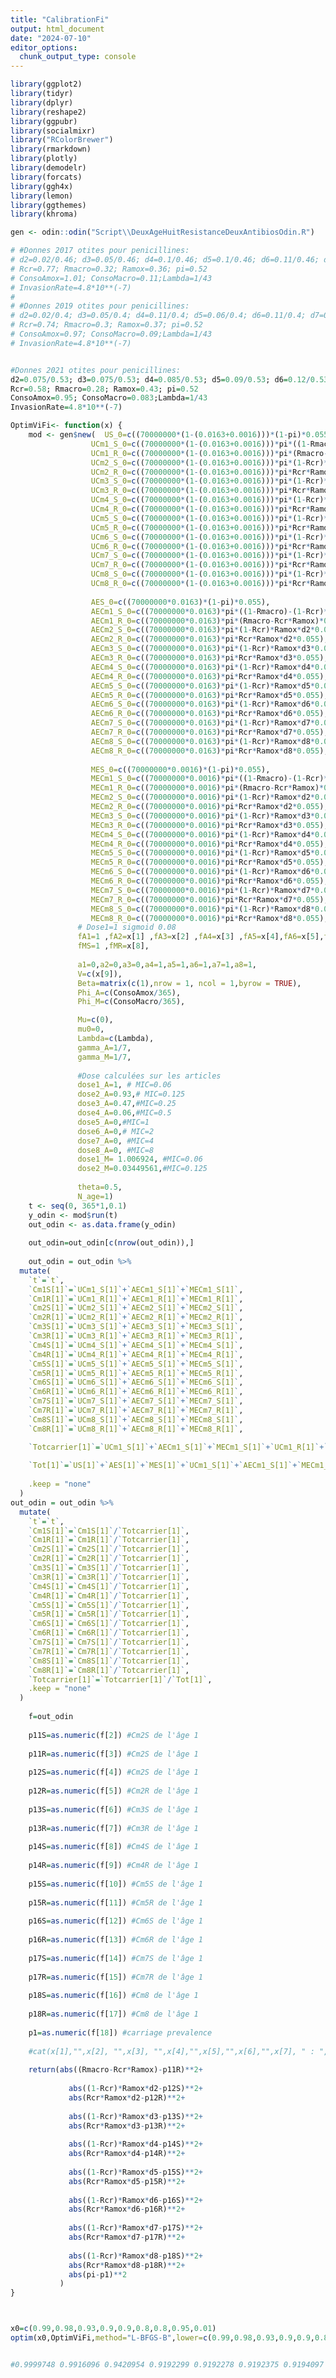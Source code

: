 ```yaml
---
title: "CalibrationFi"
output: html_document
date: "2024-07-10"
editor_options: 
  chunk_output_type: console
---
```


```r


library(ggplot2)
library(tidyr)
library(dplyr)
library(reshape2)
library(ggpubr)
library(socialmixr)
library("RColorBrewer")
library(rmarkdown)
library(plotly)
library(demodelr)
library(forcats)
library(ggh4x)
library(lemon)
library(ggthemes)
library(khroma)

```

```r

gen <- odin::odin("Script\\DeuxAgeHuitResistanceDeuxAntibiosOdin.R")

# #Donnes 2017 otites pour penicillines: 
# d2=0.02/0.46; d3=0.05/0.46; d4=0.1/0.46; d5=0.1/0.46; d6=0.11/0.46; d7=0.07/0.46; d8=0.01/0.46 
# Rcr=0.77; Rmacro=0.32; Ramox=0.36; pi=0.52
# ConsoAmox=1.01; ConsoMacro=0.11;Lambda=1/43
# InvasionRate=4.8*10**(-7)
# 
# #Donnes 2019 otites pour penicillines: 
# d2=0.02/0.4; d3=0.05/0.4; d4=0.11/0.4; d5=0.06/0.4; d6=0.11/0.4; d7=0.05/0.4; d8=0/0.4 
# Rcr=0.74; Rmacro=0.3; Ramox=0.37; pi=0.52
# ConsoAmox=0.97; ConsoMacro=0.09;Lambda=1/43
# InvasionRate=4.8*10**(-7)


#Donnes 2021 otites pour penicillines: 
d2=0.075/0.53; d3=0.075/0.53; d4=0.085/0.53; d5=0.09/0.53; d6=0.12/0.53; d7=0.075/0.53; d8=0.01/0.53 
Rcr=0.58; Rmacro=0.28; Ramox=0.43; pi=0.52
ConsoAmox=0.95; ConsoMacro=0.083;Lambda=1/43
InvasionRate=4.8*10**(-7)


```


```r

OptimViFi<- function(x) {
    mod <- gen$new(  US_0=c((70000000*(1-(0.0163+0.0016)))*(1-pi)*0.055),
                  UCm1_S_0=c((70000000*(1-(0.0163+0.0016)))*pi*((1-Rmacro)-(1-Rcr)*Ramox)*0.055),
                  UCm1_R_0=c((70000000*(1-(0.0163+0.0016)))*pi*(Rmacro-Rcr*Ramox)*0.055),
                  UCm2_S_0=c((70000000*(1-(0.0163+0.0016)))*pi*(1-Rcr)*Ramox*d2*0.055),
                  UCm2_R_0=c((70000000*(1-(0.0163+0.0016)))*pi*Rcr*Ramox*d2*0.055),
                  UCm3_S_0=c((70000000*(1-(0.0163+0.0016)))*pi*(1-Rcr)*Ramox*d3*0.055),
                  UCm3_R_0=c((70000000*(1-(0.0163+0.0016)))*pi*Rcr*Ramox*d3*0.055),
                  UCm4_S_0=c((70000000*(1-(0.0163+0.0016)))*pi*(1-Rcr)*Ramox*d4*0.055),
                  UCm4_R_0=c((70000000*(1-(0.0163+0.0016)))*pi*Rcr*Ramox*d4*0.055),
                  UCm5_S_0=c((70000000*(1-(0.0163+0.0016)))*pi*(1-Rcr)*Ramox*d5*0.055),
                  UCm5_R_0=c((70000000*(1-(0.0163+0.0016)))*pi*Rcr*Ramox*d5*0.055),
                  UCm6_S_0=c((70000000*(1-(0.0163+0.0016)))*pi*(1-Rcr)*Ramox*d6*0.055),
                  UCm6_R_0=c((70000000*(1-(0.0163+0.0016)))*pi*Rcr*Ramox*d6*0.055),
                  UCm7_S_0=c((70000000*(1-(0.0163+0.0016)))*pi*(1-Rcr)*Ramox*d7*0.055),
                  UCm7_R_0=c((70000000*(1-(0.0163+0.0016)))*pi*Rcr*Ramox*d7*0.055),
                  UCm8_S_0=c((70000000*(1-(0.0163+0.0016)))*pi*(1-Rcr)*Ramox*d8*0.055),
                  UCm8_R_0=c((70000000*(1-(0.0163+0.0016)))*pi*Rcr*Ramox*d8*0.055),
                  
                  AES_0=c((70000000*0.0163)*(1-pi)*0.055),
                  AECm1_S_0=c((70000000*0.0163)*pi*((1-Rmacro)-(1-Rcr)*Ramox)*0.055),
                  AECm1_R_0=c((70000000*0.0163)*pi*(Rmacro-Rcr*Ramox)*0.055),
                  AECm2_S_0=c((70000000*0.0163)*pi*(1-Rcr)*Ramox*d2*0.055),
                  AECm2_R_0=c((70000000*0.0163)*pi*Rcr*Ramox*d2*0.055),
                  AECm3_S_0=c((70000000*0.0163)*pi*(1-Rcr)*Ramox*d3*0.055),
                  AECm3_R_0=c((70000000*0.0163)*pi*Rcr*Ramox*d3*0.055),
                  AECm4_S_0=c((70000000*0.0163)*pi*(1-Rcr)*Ramox*d4*0.055),
                  AECm4_R_0=c((70000000*0.0163)*pi*Rcr*Ramox*d4*0.055),
                  AECm5_S_0=c((70000000*0.0163)*pi*(1-Rcr)*Ramox*d5*0.055),
                  AECm5_R_0=c((70000000*0.0163)*pi*Rcr*Ramox*d5*0.055),
                  AECm6_S_0=c((70000000*0.0163)*pi*(1-Rcr)*Ramox*d6*0.055),
                  AECm6_R_0=c((70000000*0.0163)*pi*Rcr*Ramox*d6*0.055),
                  AECm7_S_0=c((70000000*0.0163)*pi*(1-Rcr)*Ramox*d7*0.055),
                  AECm7_R_0=c((70000000*0.0163)*pi*Rcr*Ramox*d7*0.055),
                  AECm8_S_0=c((70000000*0.0163)*pi*(1-Rcr)*Ramox*d8*0.055),
                  AECm8_R_0=c((70000000*0.0163)*pi*Rcr*Ramox*d8*0.055),
                  
                  MES_0=c((70000000*0.0016)*(1-pi)*0.055),
                  MECm1_S_0=c((70000000*0.0016)*pi*((1-Rmacro)-(1-Rcr)*Ramox)*0.055),
                  MECm1_R_0=c((70000000*0.0016)*pi*(Rmacro-Rcr*Ramox)*0.055),
                  MECm2_S_0=c((70000000*0.0016)*pi*(1-Rcr)*Ramox*d2*0.055),
                  MECm2_R_0=c((70000000*0.0016)*pi*Rcr*Ramox*d2*0.055),
                  MECm3_S_0=c((70000000*0.0016)*pi*(1-Rcr)*Ramox*d3*0.055),
                  MECm3_R_0=c((70000000*0.0016)*pi*Rcr*Ramox*d3*0.055),
                  MECm4_S_0=c((70000000*0.0016)*pi*(1-Rcr)*Ramox*d4*0.055),
                  MECm4_R_0=c((70000000*0.0016)*pi*Rcr*Ramox*d4*0.055),
                  MECm5_S_0=c((70000000*0.0016)*pi*(1-Rcr)*Ramox*d5*0.055),
                  MECm5_R_0=c((70000000*0.0016)*pi*Rcr*Ramox*d5*0.055),
                  MECm6_S_0=c((70000000*0.0016)*pi*(1-Rcr)*Ramox*d6*0.055),
                  MECm6_R_0=c((70000000*0.0016)*pi*Rcr*Ramox*d6*0.055),
                  MECm7_S_0=c((70000000*0.0016)*pi*(1-Rcr)*Ramox*d7*0.055),
                  MECm7_R_0=c((70000000*0.0016)*pi*Rcr*Ramox*d7*0.055),
                  MECm8_S_0=c((70000000*0.0016)*pi*(1-Rcr)*Ramox*d8*0.055),
                  MECm8_R_0=c((70000000*0.0016)*pi*Rcr*Ramox*d8*0.055),
               # Dose1=1 sigmoid 0.08
               fA1=1 ,fA2=x[1] ,fA3=x[2] ,fA4=x[3] ,fA5=x[4],fA6=x[5],fA7=x[6],fA8=x[7],
               fMS=1 ,fMR=x[8],
               
               a1=0,a2=0,a3=0,a4=1,a5=1,a6=1,a7=1,a8=1,
               V=c(x[9]),
               Beta=matrix(c(1),nrow = 1, ncol = 1,byrow = TRUE),
               Phi_A=c(ConsoAmox/365),
               Phi_M=c(ConsoMacro/365),

               Mu=c(0),
               mu0=0,
               Lambda=c(Lambda),
               gamma_A=1/7,
               gamma_M=1/7,
               
               #Dose calculées sur les articles
               dose1_A=1, # MIC=0.06
               dose2_A=0.93,# MIC=0.125
               dose3_A=0.47,#MIC=0.25
               dose4_A=0.06,#MIC=0.5
               dose5_A=0,#MIC=1
               dose6_A=0,# MIC=2
               dose7_A=0, #MIC=4
               dose8_A=0, #MIC=8
               dose1_M= 1.006924, #MIC=0.06
               dose2_M=0.03449561,#MIC=0.125
               
               theta=0.5,
               N_age=1)
    t <- seq(0, 365*1,0.1)
    y_odin <- mod$run(t)
    out_odin <- as.data.frame(y_odin)
    
    out_odin=out_odin[c(nrow(out_odin)),]
    
    out_odin = out_odin %>%
  mutate(
    `t`=`t`,
    `Cm1S[1]`=`UCm1_S[1]`+`AECm1_S[1]`+`MECm1_S[1]`,
    `Cm1R[1]`=`UCm1_R[1]`+`AECm1_R[1]`+`MECm1_R[1]`,
    `Cm2S[1]`=`UCm2_S[1]`+`AECm2_S[1]`+`MECm2_S[1]`,
    `Cm2R[1]`=`UCm2_R[1]`+`AECm2_R[1]`+`MECm2_R[1]`,
    `Cm3S[1]`=`UCm3_S[1]`+`AECm3_S[1]`+`MECm3_S[1]`,
    `Cm3R[1]`=`UCm3_R[1]`+`AECm3_R[1]`+`MECm3_R[1]`,
    `Cm4S[1]`=`UCm4_S[1]`+`AECm4_S[1]`+`MECm4_S[1]`,
    `Cm4R[1]`=`UCm4_R[1]`+`AECm4_R[1]`+`MECm4_R[1]`,
    `Cm5S[1]`=`UCm5_S[1]`+`AECm5_S[1]`+`MECm5_S[1]`,
    `Cm5R[1]`=`UCm5_R[1]`+`AECm5_R[1]`+`MECm5_R[1]`,
    `Cm6S[1]`=`UCm6_S[1]`+`AECm6_S[1]`+`MECm6_S[1]`,
    `Cm6R[1]`=`UCm6_R[1]`+`AECm6_R[1]`+`MECm6_R[1]`,
    `Cm7S[1]`=`UCm7_S[1]`+`AECm7_S[1]`+`MECm7_S[1]`,
    `Cm7R[1]`=`UCm7_R[1]`+`AECm7_R[1]`+`MECm7_R[1]`,
    `Cm8S[1]`=`UCm8_S[1]`+`AECm8_S[1]`+`MECm8_S[1]`,
    `Cm8R[1]`=`UCm8_R[1]`+`AECm8_R[1]`+`MECm8_R[1]`,

    `Totcarrier[1]`=`UCm1_S[1]`+`AECm1_S[1]`+`MECm1_S[1]`+`UCm1_R[1]`+`AECm1_R[1]`+`MECm1_R[1]`+`UCm2_S[1]`+`AECm2_S[1]`+`MECm2_S[1]`+`UCm2_R[1]`+`AECm2_R[1]`+`MECm2_R[1]`+`UCm3_S[1]`+`AECm3_S[1]`+`MECm3_S[1]`+`UCm3_R[1]`+`AECm3_R[1]`+`MECm3_R[1]`+`UCm4_S[1]`+`AECm4_S[1]`+`MECm4_S[1]`+`UCm4_R[1]`+`AECm4_R[1]`+`MECm4_R[1]`+`UCm5_S[1]`+`AECm5_S[1]`+`MECm5_S[1]`+`UCm5_R[1]`+`AECm5_R[1]`+`MECm5_R[1]`+`UCm6_S[1]`+`AECm6_S[1]`+`MECm6_S[1]`+`UCm6_R[1]`+`AECm6_R[1]`+`MECm6_R[1]`+`UCm7_S[1]`+`AECm7_S[1]`+`MECm7_S[1]`+`UCm7_R[1]`+`AECm7_R[1]`+`MECm7_R[1]`+`UCm8_S[1]`+`AECm8_S[1]`+`MECm8_S[1]`+`UCm8_R[1]`+`AECm8_R[1]`+`MECm8_R[1]`,
    
    `Tot[1]`=`US[1]`+`AES[1]`+`MES[1]`+`UCm1_S[1]`+`AECm1_S[1]`+`MECm1_S[1]`+`UCm1_R[1]`+`AECm1_R[1]`+`MECm1_R[1]`+`UCm2_S[1]`+`AECm2_S[1]`+`MECm2_S[1]`+`UCm2_R[1]`+`AECm2_R[1]`+`MECm2_R[1]`+`UCm3_S[1]`+`AECm3_S[1]`+`MECm3_S[1]`+`UCm3_R[1]`+`AECm3_R[1]`+`MECm3_R[1]`+`UCm4_S[1]`+`AECm4_S[1]`+`MECm4_S[1]`+`UCm4_R[1]`+`AECm4_R[1]`+`MECm4_R[1]`+`UCm5_S[1]`+`AECm5_S[1]`+`MECm5_S[1]`+`UCm5_R[1]`+`AECm5_R[1]`+`MECm5_R[1]`+`UCm6_S[1]`+`AECm6_S[1]`+`MECm6_S[1]`+`UCm6_R[1]`+`AECm6_R[1]`+`MECm6_R[1]`+`UCm7_S[1]`+`AECm7_S[1]`+`MECm7_S[1]`+`UCm7_R[1]`+`AECm7_R[1]`+`MECm7_R[1]`+`UCm8_S[1]`+`AECm8_S[1]`+`MECm8_S[1]`+`UCm8_R[1]`+`AECm8_R[1]`+`MECm8_R[1]`,
    
    .keep = "none"
  )
out_odin = out_odin %>%
  mutate(
    `t`=`t`,
    `Cm1S[1]`=`Cm1S[1]`/`Totcarrier[1]`,
    `Cm1R[1]`=`Cm1R[1]`/`Totcarrier[1]`,
    `Cm2S[1]`=`Cm2S[1]`/`Totcarrier[1]`,
    `Cm2R[1]`=`Cm2R[1]`/`Totcarrier[1]`,
    `Cm3S[1]`=`Cm3S[1]`/`Totcarrier[1]`,
    `Cm3R[1]`=`Cm3R[1]`/`Totcarrier[1]`,
    `Cm4S[1]`=`Cm4S[1]`/`Totcarrier[1]`,
    `Cm4R[1]`=`Cm4R[1]`/`Totcarrier[1]`,
    `Cm5S[1]`=`Cm5S[1]`/`Totcarrier[1]`,
    `Cm5R[1]`=`Cm5R[1]`/`Totcarrier[1]`,
    `Cm6S[1]`=`Cm6S[1]`/`Totcarrier[1]`,
    `Cm6R[1]`=`Cm6R[1]`/`Totcarrier[1]`,
    `Cm7S[1]`=`Cm7S[1]`/`Totcarrier[1]`,
    `Cm7R[1]`=`Cm7R[1]`/`Totcarrier[1]`,
    `Cm8S[1]`=`Cm8S[1]`/`Totcarrier[1]`,
    `Cm8R[1]`=`Cm8R[1]`/`Totcarrier[1]`,
    `Totcarrier[1]`=`Totcarrier[1]`/`Tot[1]`,
    .keep = "none"
  )
    
    f=out_odin
    
    p11S=as.numeric(f[2]) #Cm2S de l'âge 1
   
    p11R=as.numeric(f[3]) #Cm2S de l'âge 1
   
    p12S=as.numeric(f[4]) #Cm2S de l'âge 1
   
    p12R=as.numeric(f[5]) #Cm2R de l'âge 1
    
    p13S=as.numeric(f[6]) #Cm3S de l'âge 1
    
    p13R=as.numeric(f[7]) #Cm3R de l'âge 1
    
    p14S=as.numeric(f[8]) #Cm4S de l'âge 1
    
    p14R=as.numeric(f[9]) #Cm4R de l'âge 1
   
    p15S=as.numeric(f[10]) #Cm5S de l'âge 1
   
    p15R=as.numeric(f[11]) #Cm5R de l'âge 1
    
    p16S=as.numeric(f[12]) #Cm6S de l'âge 1
   
    p16R=as.numeric(f[13]) #Cm6R de l'âge 1
    
    p17S=as.numeric(f[14]) #Cm7S de l'âge 1
   
    p17R=as.numeric(f[15]) #Cm7R de l'âge 1
   
    p18S=as.numeric(f[16]) #Cm8 de l'âge 1
   
    p18R=as.numeric(f[17]) #Cm8 de l'âge 1
    
    p1=as.numeric(f[18]) #carriage prevalence 
   
    #cat(x[1],"",x[2], "",x[3], "",x[4],"",x[5],"",x[6],"",x[7], " : ", p11R,"", p12S,"", p12R, "",p13S,"", p13R,"",p14S, "",p14R,"",p15S,"", p15R,"",p16S,"",p16R,"", p17S,"",p17R,"",p18S,"", p18R,"\n")
    
    return(abs((Rmacro-Rcr*Ramox)-p11R)**2+
             
             abs((1-Rcr)*Ramox*d2-p12S)**2+
             abs(Rcr*Ramox*d2-p12R)**2+
             
             abs((1-Rcr)*Ramox*d3-p13S)**2+
             abs(Rcr*Ramox*d3-p13R)**2+
             
             abs((1-Rcr)*Ramox*d4-p14S)**2+
             abs(Rcr*Ramox*d4-p14R)**2+
             
             abs((1-Rcr)*Ramox*d5-p15S)**2+
             abs(Rcr*Ramox*d5-p15R)**2+
             
             abs((1-Rcr)*Ramox*d6-p16S)**2+
             abs(Rcr*Ramox*d6-p16R)**2+
             
             abs((1-Rcr)*Ramox*d7-p17S)**2+
             abs(Rcr*Ramox*d7-p17R)**2+
             
             abs((1-Rcr)*Ramox*d8-p18S)**2+
             abs(Rcr*Ramox*d8-p18R)**2+
             abs(pi-p1)**2
           )
}



x0=c(0.99,0.98,0.93,0.9,0.9,0.8,0.8,0.95,0.01)
optim(x0,OptimViFi,method="L-BFGS-B",lower=c(0.99,0.98,0.93,0.9,0.9,0.8,0.8,0.95,0.001), upper=c(1,1,1,1,1,1,1,1,0.1))


#0.9999748 0.9916096 0.9420954 0.9192299 0.9192278 0.9192375 0.9194097 0.9938509 0.0547270

```




